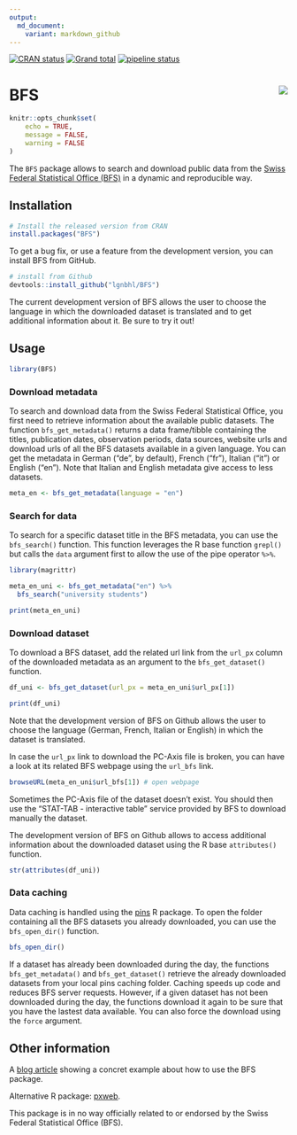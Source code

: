 ```yaml
---
output:
  md_document:
    variant: markdown_github
---
```


<!-- badges: start -->
[![CRAN status](https://www.r-pkg.org/badges/version/BFS)](https://CRAN.R-project.org/package=BFS)
[![Grand total](http://cranlogs.r-pkg.org/badges/grand-total/BFS)](https://cran.r-project.org/package=BFS)
[![pipeline status](https://gitlab.com/lgnbhl/BFS/badges/master/pipeline.svg)](https://gitlab.com/lgnbhl/BFS/pipelines)
<!-- badges: end -->

# BFS <img src="man/figures/logo.png" align="right" />

```r
knitr::opts_chunk$set(
	echo = TRUE,
	message = FALSE,
	warning = FALSE
)
```

The `BFS` package allows to search and download public data from the 
[Swiss Federal Statistical Office (BFS)](https://www.bfs.admin.ch/bfs/en/home/statistics/catalogues-databases/data.html){target="_blank"}
in a dynamic and reproducible way.

## Installation

```r
# Install the released version from CRAN
install.packages("BFS")
```

To get a bug fix, or use a feature from the development version, you can install BFS from GitHub.

```r
# install from Github
devtools::install_github("lgnbhl/BFS")
```

The current development version of BFS allows the user to choose the language in which the downloaded dataset is translated and to get additional information about it. Be sure to try it out!

## Usage

```r
library(BFS)
```

### Download metadata

To search and download data from the Swiss Federal Statistical Office, you first need to retrieve information about the available public datasets. The function `bfs_get_metadata()` returns a data frame/tibble containing the titles, publication dates, observation periods, data sources, website urls and download urls of all the BFS datasets available in a given language. You can get the metadata in German ("de", by default), French ("fr"), Italian ("it") or English ("en"). Note that Italian and English metadata give access to less datasets.

```r
meta_en <- bfs_get_metadata(language = "en")
```

### Search for data

To search for a specific dataset title in the BFS metadata, you can use the `bfs_search()` function. This function leverages the R base function `grepl()` but calls the `data` argument first to allow the use of the pipe operator ``%>%``.

```r
library(magrittr)

meta_en_uni <- bfs_get_metadata("en") %>%
  bfs_search("university students")

print(meta_en_uni)
```

### Download dataset

To download a BFS dataset, add the related url link from the `url_px` column of the downloaded metadata as an argument to the `bfs_get_dataset()` function. 

```r
df_uni <- bfs_get_dataset(url_px = meta_en_uni$url_px[1])

print(df_uni)
```

Note that the development version of BFS on Github allows the user to choose the language (German, French, Italian or English) in which the dataset is translated.

In case the `url_px` link to download the PC-Axis file is broken, you can have a look at its related BFS webpage using the `url_bfs` link. 

```r
browseURL(meta_en_uni$url_bfs[1]) # open webpage
```

Sometimes the PC-Axis file of the dataset doesn't exist. You should then use the "STAT-TAB - interactive table" service provided by BFS to download manually the dataset.

The development version of BFS on Github allows to access additional information about the downloaded dataset using the R base `attributes()` function.

```r
str(attributes(df_uni))
```

### Data caching

Data caching is handled using the [pins](https://pins.rstudio.com/) R package. To open the folder containing all the BFS datasets you already downloaded, you can use the `bfs_open_dir()` function.

```r
bfs_open_dir()
```

If a dataset has already been downloaded during the day, the functions `bfs_get_metadata()` and `bfs_get_dataset()` retrieve the already downloaded datasets from your local pins caching folder. Caching speeds up code and reduces BFS server requests. However, if a given dataset has not been downloaded during the day, the functions download it again to be sure that you have the lastest data available. You can also force the download using the `force` argument.

## Other information

A [blog article](https://felixluginbuhl.com/blog/2019/11/07/swiss-data) showing a concret example about how to use the BFS package.

Alternative R package: [pxweb](https://github.com/rOpenGov/pxweb){target="_blank"}.

This package is in no way officially related to or endorsed by the Swiss Federal Statistical Office (BFS).
